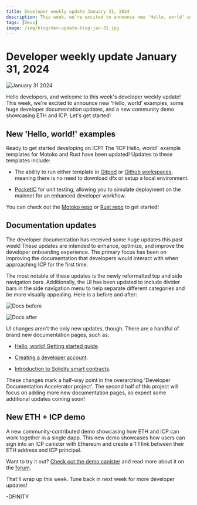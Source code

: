 ```yaml
---
title: Developer weekly update January 31, 2024
description: This week, we're excited to announce new 'Hello, world' examples, some huge developer documentation updates, and a new community demo showcasing ETH and ICP.
tags: [Devs]
image: /img/blog/dev-update-blog-jan-31.jpg
---
```


# Developer weekly update January 31, 2024

![January 31 2024](../../static/img/blog/dev-update-blog-jan-31.jpg)

Hello developers, and welcome to this week's developer weekly update! This week, we're excited to announce new 'Hello, world' examples, some huge developer documentation updates, and a new community demo showcasing ETH and ICP. Let's get started!

## New 'Hello, world!' examples

Ready to get started developing on ICP? The 'ICP Hello, world!' example templates for Motoko and Rust have been updated! Updates to these templates include:

- The ability to run either template in [Gitpod](https://gitpod.io/#https://github.com/dfinity/icp-hello-world-motoko) or [Github workspaces](https://codespaces.new/dfinity/icp-hello-world-motoko?quickstart=1), meaning there is no need to download dfx or setup a local environment.

- [PocketIC](/docs/current/building-dapps/launching-dapps/test/pocket-ic) for unit testing, allowing you to simulate deployment on the mainnet for an enhanced developer workflow.

You can check out the [Motoko repo](https://github.com/dfinity/icp-hello-world-motoko/) or [Rust repo](https://github.com/dfinity/icp-hello-world-rust) to get started!

## Documentation updates

The developer documentation has received some huge updates this past week! These updates are intended to enhance, optimize, and improve the developer onboarding experience. The primary focus has been on improving the documentation that developers would interact with when approaching ICP for the first time.

The most notable of these updates is the newly reformatted top and side navigation bars. Additionally, the UI has been updated to include divider bars in the side navigation menu to help separate different categories and be more visually appealing. Here is a before and after:

![Docs before](/img/blog/docs-before.png)

![Docs after](/img/blog/docs-after.png)

UI changes aren't the only new updates, though. There are a handful of brand new documentation pages, such as:

- [Hello, world! Getting started guide](/docs/current/building-dapps/getting-started/write-smart-contracts).

- [Creating a developer account](/docs/current/building-dapps/getting-started/identities).

- [Introduction to Solidity smart contracts](https://docs.bitfinity.network/).

These changes mark a half-way point in the overarching 'Developer Documentation Accelerator project'. The second half of this project will focus on adding more new documentation pages, so expect some additional updates coming soon!

## New ETH + ICP demo

A new community-contributed demo showcasing how ETH and ICP can work together in a single dapp. This new demo showcases how users can sign into an ICP canister with Ethereum and create a 1:1 link between their ETH address and ICP principal.

Want to try it out? [Check out the demo canister](https://shtr2-2iaaa-aaaal-qckva-cai.icp0.io/) and read more about it on the [forum](https://forum.dfinity.org/t/ic-siwe-sign-in-with-ethereum-support-libraries-for-ic/25306).

That'll wrap up this week. Tune back in next week for more developer updates!

-DFINITY



